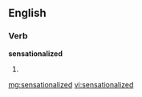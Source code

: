 ==English==

===Verb===
'''sensationalized'''

# {{past of|[[sensationalize]]}}

[[mg:sensationalized]]
[[vi:sensationalized]]